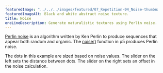 ---
featuredImage: "../../../images/featured/07_Repetition-04_Noise-thumbnail.png"
featuredImageAlt: Black and white abstract noise texture.
title: Noise
oneLineDescription: Generate naturalistic textures using Perlin noise.
---

<a href="https://en.wikipedia.org/wiki/Perlin_noise" target="_blank">Perlin noise</a>
is an algorithm written by Ken Perlin to produce sequences that appear both
random and organic. The
<a href="/reference/p5/noise" target="_blank">noise()</a>
function in p5 produces Perlin noise.

The dots in this example are sized based on noise values. The slider on the
left sets the distance between dots. The slider on the right sets an offset
in the noise calculation.
